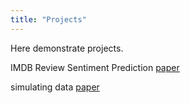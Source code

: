 ```yaml
---
title: "Projects"
---
```


Here demonstrate projects. 


IMDB Review Sentiment Prediction
[paper](Stats101C.pdf "paper")


simulating data
[paper](stats100b.pdf "paper")